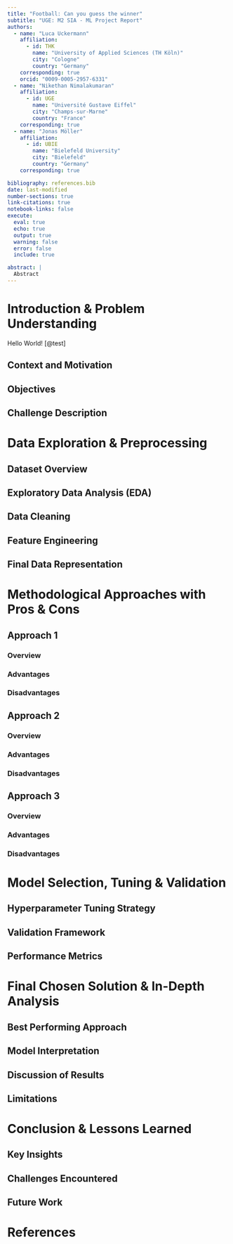 ```yaml
---
title: "Football: Can you guess the winner"
subtitle: "UGE: M2 SIA - ML Project Report"
authors:
  - name: "Luca Uckermann"
    affiliation:
      - id: THK
        name: "University of Applied Sciences (TH Köln)"
        city: "Cologne"
        country: "Germany"
    corresponding: true
    orcid: "0009-0005-2957-6331"
  - name: "Nikethan Nimalakumaran"
    affiliation:
      - id: UGE
        name: "Université Gustave Eiffel"
        city: "Champs-sur-Marne"
        country: "France"
    corresponding: true
  - name: "Jonas Möller"
    affiliation:
      - id: UBIE
        name: "Bielefeld University"
        city: "Bielefeld"
        country: "Germany"
    corresponding: true

bibliography: references.bib
date: last-modified
number-sections: true
link-citations: true
notebook-links: false
execute: 
  eval: true
  echo: true
  output: true
  warning: false
  error: false
  include: true

abstract: |
  Abstract
---
```


# Introduction & Problem Understanding

Hello World! [@test]

## Context and Motivation

## Objectives

## Challenge Description

# Data Exploration & Preprocessing

## Dataset Overview

## Exploratory Data Analysis (EDA)

## Data Cleaning

## Feature Engineering

## Final Data Representation

# Methodological Approaches with Pros & Cons

## Approach 1

### Overview

### Advantages

### Disadvantages

## Approach 2

### Overview

### Advantages

### Disadvantages

## Approach 3

### Overview

### Advantages

### Disadvantages

# Model Selection, Tuning & Validation

## Hyperparameter Tuning Strategy

## Validation Framework

## Performance Metrics

# Final Chosen Solution & In-Depth Analysis

## Best Performing Approach

## Model Interpretation

## Discussion of Results

## Limitations

# Conclusion & Lessons Learned

## Key Insights

## Challenges Encountered

## Future Work

# References

::: {#refs}
:::